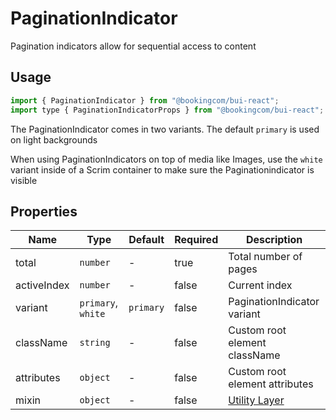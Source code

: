 # PaginationIndicator

<Featured>
  Pagination indicators allow for sequential access to content
</Featured>

<Grid>
  <CrossLink
    title="PaginationIndicator"
    type="documentation"
    text="Learn more about the Pagination Indicator design anatomy and best-practices."
    section="Design documentation"
    href="https://design-system.booking.com/article/bui/components/elements/pagination-indicator/"
    target="_blank"
  />
</Grid>

## Usage

```jsx
import { PaginationIndicator } from "@bookingcom/bui-react";
import type { PaginationIndicatorProps } from "@bookingcom/bui-react";
```

The PaginationIndicator comes in two variants. The default `primary` is used on light backgrounds

<Example name="primary" />

When using PaginationIndicators on top of media like Images, use the `white` variant inside of a Scrim container to make sure the Paginationindicator is visible

<Example name="white" />

## Properties

| Name        | Type               | Default   | Required | Description                                                                                                    |
| ----------- | ------------------ | --------- | -------- | -------------------------------------------------------------------------------------------------------------- |
| total       | `number`           | -         | true     | Total number of pages                                                                                          |
| activeIndex | `number`           | -         | false    | Current index                                                                                                  |
| variant     | `primary`, `white` | `primary` | false    | PaginationIndicator variant                                                                                    |
| className   | `string`           | -         | false    | Custom root element className                                                                                  |
| attributes  | `object`           | -         | false    | Custom root element attributes                                                                                 |
| mixin         | `object`           | -         | false    | [Utility Layer](?page=Getting%2520started%252FDevelopment%252FComponents&view=documentation#BUI-Utility-Layer) |
